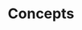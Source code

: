 ---
title: Concepts
description: Explore Coolify’s features, integrations, guides, troubleshooting tips, and usage steps.
icon: Box
---